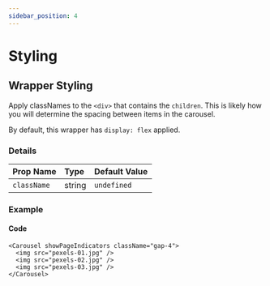 ```yaml
---
sidebar_position: 4
---
```



# Styling

## Wrapper Styling

Apply classNames to the `<div>` that contains the `children`. This is likely how you will determine the spacing between items in the carousel.

By default, this wrapper has `display: flex` applied.

### Details

| Prop Name   | Type   | Default Value |
| :---------- | :----- | :------------ |
| `className` | string | `undefined`   |

### Example

<Carousel showPageIndicators className="gap-4">
  <div className="demo-slide bg-green-500" />
  <div className="demo-slide bg-red-500" />
  <div className="demo-slide bg-blue-500" />
  <div className="demo-slide bg-yellow-500" />
  <div className="demo-slide bg-gray-500" />
  <div className="demo-slide bg-orange-500" />
  <div className="demo-slide bg-blue-700" />
  <div className="demo-slide bg-red-900" />
  <div className="demo-slide bg-gray-800" />
</Carousel>

#### Code

```tsx
<Carousel showPageIndicators className="gap-4">
  <img src="pexels-01.jpg" />
  <img src="pexels-02.jpg" />
  <img src="pexels-03.jpg" />
</Carousel>
```
